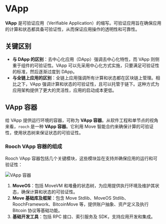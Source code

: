# VApp

**VApp** 是可验证应用（Verifiable Application）的缩写。可验证应用旨在确保应用的计算和状态都具备可验证性，从而保证应用操作的透明性和可靠性。

## 关键区别

- **与 DApp 的区别**：去中心化应用（DApp）强调去中心化特性，而 VApp 则侧重于组件的可验证性。VApp 可以先采用中心化方式实施，只要满足可验证性的标准，然后逐渐过度到 DApp。
- **与全链上应用的区别**：全链上应用强调所有计算和状态都在区块链上管理。相比之下，VApp 强调计算和状态的可验证性，且可以托管于链下。这种方式为应用架构提供了更大的灵活性，应用的启动成本更低。

## VApp 容器

给 VApp 提供运行环境的容器，可称为 **VApp 容器**。从软件工程和单节点的视角来看，`rooch` 是一种 **VApp 容器**。它利用 Move 智能合约来确保计算的可验证性，使用状态树来保证状态的可验证性。

### Rooch VApp 容器的组成

Rooch VApp 容器包括几个关键模块，这些模块旨在支持并确保应用的运行和可验证性：

![VApp 容器](/blog/bitcoin-application-layer/vapp-container.svg)

1. **MoveOS**：包括 MoveVM 和堆叠的状态树，为应用提供执行环境及维护其状态，确保计算和状态的可验证性。
2. **Move 基础库及框架**：包含 Move Stdlib、MoveOS Stdlib、RoochFramework、BitcoinMove 等，提供账户抽象、资产定义及执行 Bitcoin 协议等基础功能。
3. **基础开发工具**：包括 RPC 接口、索引服务及 SDK，支持应用开发和集成。
